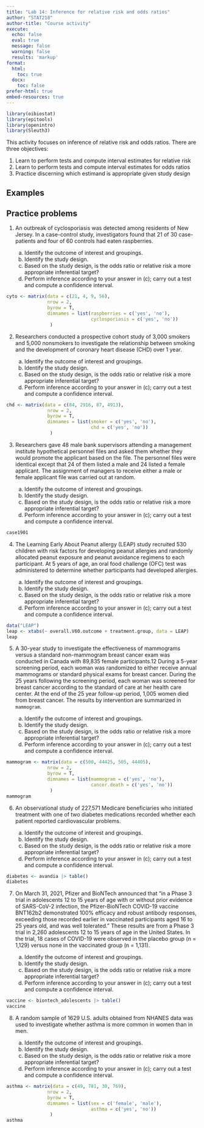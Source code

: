 ```yaml
---
title: "Lab 14: Inference for relative risk and odds ratios"
author: "STAT218"
author-title: "Course activity"
execute: 
  echo: false
  eval: true
  message: false
  warning: false
  results: 'markup'
format: 
  html:
    toc: true
  docx:
    toc: false
prefer-html: true
embed-resources: true
---
```


```r
library(oibiostat)
library(epitools)
library(openintro)
library(Sleuth3)
```

This activity focuses on inference of relative risk and odds ratios. There are three objectives:

1. Learn to perform tests and compute interval estimates for relative risk
2. Learn to perform tests and compute interval estimates for odds ratios
3. Practice discerning which estimand is appropriate given study design

## Examples

## Practice problems

1. An outbreak of cyclosporiasis was detected among residents of New Jersey. In a case-control study, investigators found that 21 of 30 case-patients and four of 60 controls had eaten raspberries.

    a. Identify the outcome of interest and groupings.
    b. Identify the study design.
    c. Based on the study design, is the odds ratio or relative risk a more appropriate inferential target?
    d. Perform inference according to your answer in (c); carry out a test and compute a confidence interval.

```r
cyto <- matrix(data = c(21, 4, 9, 56), 
               nrow = 2, 
               byrow = T, 
               dimnames = list(raspberries = c('yes', 'no'),
                               cyclosporiasis = c('yes', 'no'))
                )
```

2. Researchers conducted a prospective cohort study of 3,000 smokers and 5,000 nonsmokers to investigate the relationship between smoking and the development of coronary heart disease (CHD) over 1 year.

    a. Identify the outcome of interest and groupings.
    b. Identify the study design.
    c. Based on the study design, is the odds ratio or relative risk a more appropriate inferential target?
    d. Perform inference according to your answer in (c); carry out a test and compute a confidence interval.

```r
chd <- matrix(data = c(84, 2916, 87, 4913), 
               nrow = 2, 
               byrow = T, 
               dimnames = list(smoker = c('yes', 'no'),
                               chd = c('yes', 'no'))
                )
```


3. Researchers gave 48 male bank supervisors attending a management institute hypothetical personnel files and asked them whether they would promote the applicant based on the file. The personnel files were identical except that 24 of them listed a male and 24 listed a female applicant. The assignment of managers to receive either a male or female applicant file was carried out at random.

    a. Identify the outcome of interest and groupings.
    b. Identify the study design.
    c. Based on the study design, is the odds ratio or relative risk a more appropriate inferential target?
    d. Perform inference according to your answer in (c); carry out a test and compute a confidence interval.

```r
case1901
```

4. The Learning Early About Peanut allergy (LEAP) study recruited 530 children with risk factors for developing peanut allergies and randomly allocated peanut exposure and peanut avoidance regimens to each participant. At 5 years of age, an oral food challenge (OFC) test was administered to determine whether participants had developed allergies.

    a. Identify the outcome of interest and groupings.
    b. Identify the study design.
    c. Based on the study design, is the odds ratio or relative risk a more appropriate inferential target?
    d. Perform inference according to your answer in (c); carry out a test and compute a confidence interval.

```r
data("LEAP")
leap <- xtabs(~ overall.V60.outcome + treatment.group, data = LEAP)
leap
```

5. A 30-year study to investigate the effectiveness of mammograms versus a standard non-mammogram breast cancer exam was conducted in Canada with 89,835 female participants.12 During a 5-year screening period, each woman was randomized to either receive annual mammograms or standard physical exams for breast cancer. During the 25 years following the screening period, each woman was screened for breast cancer according to the standard of care at her health care center. At the end of the 25 year follow-up period, 1,005 women died from breast cancer. The results by intervention are summarized in `mammogram`.

    a. Identify the outcome of interest and groupings.
    b. Identify the study design.
    c. Based on the study design, is the odds ratio or relative risk a more appropriate inferential target?
    d. Perform inference according to your answer in (c); carry out a test and compute a confidence interval.

```r
mammogram <- matrix(data = c(500, 44425, 505, 44405), 
               nrow = 2, 
               byrow = T, 
               dimnames = list(mammogram = c('yes', 'no'),
                               cancer.death = c('yes', 'no'))
                )
mammogram
```

6. An observational study of 227,571 Medicare beneficiaries who initiated treatment with one of two diabetes medications recorded whether each patient reported cardiovascular problems. 

    a. Identify the outcome of interest and groupings.
    b. Identify the study design.
    c. Based on the study design, is the odds ratio or relative risk a more appropriate inferential target?
    d. Perform inference according to your answer in (c); carry out a test and compute a confidence interval.

```r
diabetes <- avandia |> table()
diabetes
```

7. On March 31, 2021, Pfizer and BioNTech announced that "in a Phase 3 trial in adolescents 12 to 15 years of age with or without prior evidence of SARS-CoV-2 infection, the Pfizer-BioNTech COVID-19 vaccine BNT162b2 demonstrated 100% efficacy and robust antibody responses, exceeding those recorded earlier in vaccinated participants aged 16 to 25 years old, and was well tolerated." These results are from a Phase 3 trial in 2,260 adolescents 12 to 15 years of age in the United States. In the trial, 18 cases of COVID-19 were observed in the placebo group (n = 1,129) versus none in the vaccinated group (n = 1,131).

    a. Identify the outcome of interest and groupings.
    b. Identify the study design.
    c. Based on the study design, is the odds ratio or relative risk a more appropriate inferential target?
    d. Perform inference according to your answer in (c); carry out a test and compute a confidence interval.

```r
vaccine <- biontech_adolescents |> table()
vaccine
```

8. A random sample of 1629 U.S. adults obtained from NHANES data was used to investigate whether asthma is more common in women than in men.

    a. Identify the outcome of interest and groupings.
    b. Identify the study design.
    c. Based on the study design, is the odds ratio or relative risk a more appropriate inferential target?
    d. Perform inference according to your answer in (c); carry out a test and compute a confidence interval.

```r
asthma <- matrix(data = c(49, 781, 30, 769), 
               nrow = 2, 
               byrow = T, 
               dimnames = list(sex = c('female', 'male'),
                               asthma = c('yes', 'no'))
                )
asthma
```